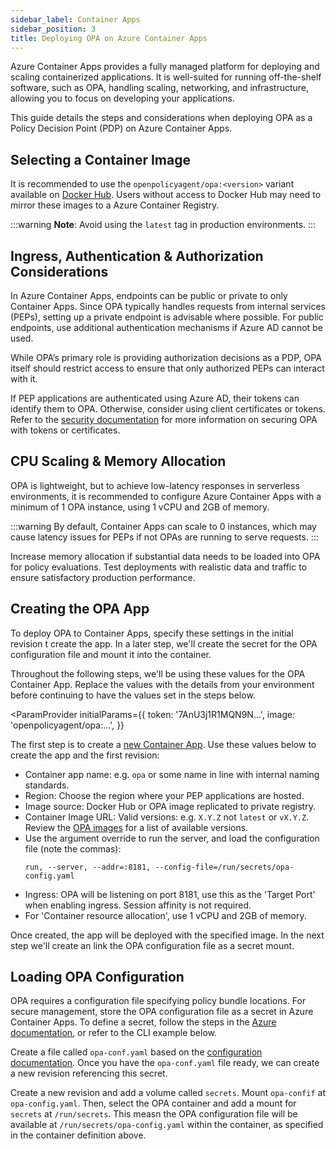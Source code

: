 ```yaml
---
sidebar_label: Container Apps
sidebar_position: 3
title: Deploying OPA on Azure Container Apps
---
```


Azure Container Apps provides a fully managed platform for deploying and scaling
containerized applications. It is well-suited for running off-the-shelf
software, such as OPA, handling scaling, networking, and infrastructure,
allowing you to focus on developing your applications.

This guide details the steps and considerations when deploying OPA as a Policy
Decision Point (PDP) on Azure Container Apps.


## Selecting a Container Image

It is recommended to use the `openpolicyagent/opa:<version>` variant available
on [Docker Hub](https://hub.docker.com/r/openpolicyagent/opa). Users without
access to Docker Hub may need to mirror these images to a Azure Container
Registry.

:::warning
**Note**: Avoid using the `latest` tag in production environments.
:::


## Ingress, Authentication & Authorization Considerations

In Azure Container Apps, endpoints can be public or private to only Container
Apps. Since OPA typically handles requests from internal services (PEPs),
setting up a private endpoint is advisable where possible. For public endpoints,
use additional authentication mechanisms if Azure AD cannot be used.

While OPA’s primary role is providing authorization decisions as a PDP, OPA
itself should restrict access to ensure that only authorized PEPs can interact
with it.

If PEP applications are authenticated using Azure AD, their tokens can identify
them to OPA. Otherwise, consider using client certificates or tokens. Refer to
the [security documentation](../../security/)
for more information on securing OPA with tokens or certificates.


## CPU Scaling & Memory Allocation

OPA is lightweight, but to achieve low-latency responses in serverless
environments, it is recommended to configure Azure Container Apps with a minimum
of 1 OPA instance, using 1 vCPU and 2GB of memory.

:::warning
By default, Container Apps can scale to 0 instances, which may cause latency
issues for PEPs if not OPAs are running to serve requests.
:::

Increase memory allocation if substantial data needs to be loaded into OPA for
policy evaluations. Test deployments with realistic data and traffic to ensure
satisfactory production performance.


## Creating the OPA App

To deploy OPA to Container Apps, specify these settings in the initial revision
t create the app. In a later step, we'll create the secret for the OPA
configuration file and mount it into the container.

Throughout the following steps, we'll be using these values for the OPA
Container App. Replace the values with the details from your environment before
continuing to have the values set in the steps below.

<!-- markdownlint-disable MD044 -->
<!-- markdownlint-disable MD034 -->
<ParamProvider
  initialParams={{
    token: '7AnU3j1R1MQN9N...',
    image: 'openpolicyagent/opa:...',
  }}
>


The first step is to create a
[new Container App](https://portal.azure.com/#create/Microsoft.ContainerApp).
Use these values below to create the app and the first revision:


- Container app name: e.g. `opa` or some name in line with internal naming
  standards.
- Region: Choose the region where your PEP applications are hosted.
- Image source: Docker Hub or OPA image replicated to private registry.
- Container Image URL: <InlineEditable paramKey="image"/>
  Valid versions: e.g. `X.Y.Z` not `latest` or `vX.Y.Z`. Review the
  [OPA images](https://hub.docker.com/r/openpolicyagent/opa/tags) for a list of
  available versions.
- Use the argument override to run the server, and load the configuration file
  (note the commas):
  ```text
  run, --server, --addr=:8181, --config-file=/run/secrets/opa-config.yaml
  ```
- Ingress: OPA will be listening on port 8181, use this as the 'Target Port'
  when enabling ingress. Session affinity is not required.
- For 'Container resource allocation', use 1 vCPU and 2GB of memory.

Once created, the app will be deployed with the specified image. In the next
step we'll create an link the OPA configuration file as a secret mount.


## Loading OPA Configuration

OPA requires a configuration file specifying policy bundle locations. For secure
management, store the OPA configuration file as a secret in Azure Container
Apps. To define a secret, follow the steps in the
[Azure documentation](https://learn.microsoft.com/en-us/azure/container-apps/manage-secrets?tabs=azure-portal),
or refer to the CLI example below.

Create a file called `opa-conf.yaml` based on the
[configuration documentation](../../configuration).
Once you have the `opa-conf.yaml` file ready, we can create a new revision
referencing this secret.

Create a new revision and add a volume called `secrets`. Mount `opa-confif` at
`opa-config.yaml`. Then, select the OPA container and add a mount for `secrets`
at `/run/secrets`. This measn the OPA configuration file will be available at
`/run/secrets/opa-config.yaml` within the container, as specified in the
container definition above.

</ParamProvider>
